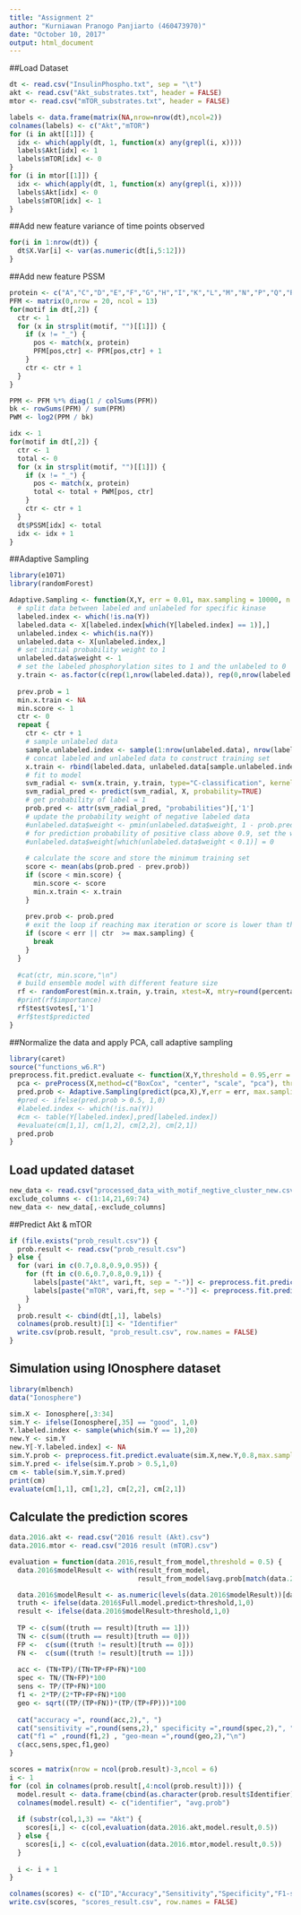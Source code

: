 ```yaml
---
title: "Assignment 2"
author: "Kurniawan Pranogo Panjiarto (460473970)"
date: "October 10, 2017"
output: html_document
---
```


##Load Dataset
```r
dt <- read.csv("InsulinPhospho.txt", sep = "\t")
akt <- read.csv("Akt_substrates.txt", header = FALSE)
mtor <- read.csv("mTOR_substrates.txt", header = FALSE)

labels <- data.frame(matrix(NA,nrow=nrow(dt),ncol=2))
colnames(labels) <- c("Akt","mTOR")
for (i in akt[[1]]) {
  idx <- which(apply(dt, 1, function(x) any(grepl(i, x))))
  labels$Akt[idx] <- 1
  labels$mTOR[idx] <- 0
}
for (i in mtor[[1]]) {
  idx <- which(apply(dt, 1, function(x) any(grepl(i, x))))
  labels$Akt[idx] <- 0
  labels$mTOR[idx] <- 1
}
```

##Add new feature variance of time points observed
```r
for(i in 1:nrow(dt)) {
  dt$X.Var[i] <- var(as.numeric(dt[i,5:12]))
}
```

##Add new feature PSSM
```r
protein <- c("A","C","D","E","F","G","H","I","K","L","M","N","P","Q","R","S","T","V","W","Y")
PFM <- matrix(0,nrow = 20, ncol = 13)
for(motif in dt[,2]) {
  ctr <- 1
  for (x in strsplit(motif, "")[[1]]) {
    if (x != "_") {
      pos <- match(x, protein)
      PFM[pos,ctr] <- PFM[pos,ctr] + 1
    }
    ctr <- ctr + 1
  }
}

PPM <- PFM %*% diag(1 / colSums(PFM))
bk <- rowSums(PFM) / sum(PFM)
PWM <- log2(PPM / bk)

idx <- 1
for(motif in dt[,2]) {
  ctr <- 1
  total <- 0
  for (x in strsplit(motif, "")[[1]]) {
    if (x != "_") {
      pos <- match(x, protein)
      total <- total + PWM[pos, ctr]
    }
    ctr <- ctr + 1
  }
  dt$PSSM[idx] <- total
  idx <- idx + 1
}


```



##Adaptive Sampling
```r
library(e1071)
library(randomForest)

Adaptive.Sampling <- function(X,Y, err = 0.01, max.sampling = 10000, n.tree = 1000, percentage.features = 1.0) {
  # split data between labeled and unlabeled for specific kinase
  labeled.index <- which(!is.na(Y))
  labeled.data <- X[labeled.index[which(Y[labeled.index] == 1)],]
  unlabeled.index <- which(is.na(Y))
  unlabeled.data <- X[unlabeled.index,]
  # set initial probability weight to 1
  unlabeled.data$weight <- 1
  # set the labeled phosphorylation sites to 1 and the unlabeled to 0
  y.train <- as.factor(c(rep(1,nrow(labeled.data)), rep(0,nrow(labeled.data))))
  
  prev.prob = 1
  min.x.train <- NA
  min.score <- 1
  ctr <- 0
  repeat {
    ctr <- ctr + 1
    # sample unlabeled data
    sample.unlabeled.index <- sample(1:nrow(unlabeled.data), nrow(labeled.data), TRUE, unlabeled.data$weight)
    # concat labeled and unlabeled data to construct training set
    x.train <- rbind(labeled.data, unlabeled.data[sample.unlabeled.index,-ncol(unlabeled.data)])
    # fit to model
    svm_radial <- svm(x.train, y.train, type="C-classification", kernel = "radial", scale = FALSE, probability = TRUE)
    svm_radial_pred <- predict(svm_radial, X, probability=TRUE) 
    # get probability of label = 1
    prob.pred <- attr(svm_radial_pred, "probabilities")[,'1']
    # update the probability weight of negative labeled data
    #unlabeled.data$weight <- pmin(unlabeled.data$weight, 1 - prob.pred[unlabeled.index])
    # for prediction probability of positive class above 0.9, set the weight to 0
    #unlabeled.data$weight[which(unlabeled.data$weight < 0.1)] = 0
    
    # calculate the score and store the minimum training set
    score <- mean(abs(prob.pred - prev.prob))
    if (score < min.score) {
      min.score <- score
      min.x.train <- x.train
    }
    
    prev.prob <- prob.pred
    # exit the loop if reaching max iteration or score is lower than threshold
    if (score < err || ctr  >= max.sampling) {
      break
    }
  }
  
  #cat(ctr, min.score,"\n")
  # build ensemble model with different feature size
  rf <- randomForest(min.x.train, y.train, xtest=X, mtry=round(percentage.features*ncol(X)), importance=TRUE, ntree=n.tree)
  #print(rf$importance)
  rf$test$votes[,'1']
  #rf$test$predicted
}
```

##Normalize the data and apply PCA, call adaptive sampling
```r
library(caret)
source("functions_w6.R")
preprocess.fit.predict.evaluate <- function(X,Y,threshold = 0.95,err = 0.01, max.sampling = 10000, n.tree = 1000, percentage.features = 1.0) {
  pca <- preProcess(X,method=c("BoxCox", "center", "scale", "pca"), thresh = threshold)
  pred.prob <- Adaptive.Sampling(predict(pca,X),Y,err = err, max.sampling = max.sampling, n.tree = n.tree, percentage.features = percentage.features)
  #pred <- ifelse(pred.prob > 0.5, 1,0)
  #labeled.index <- which(!is.na(Y))
  #cm <- table(Y[labeled.index],pred[labeled.index])
  #evaluate(cm[1,1], cm[1,2], cm[2,2], cm[2,1])
  pred.prob
}
```

## Load updated dataset
```r
new_data <- read.csv("processed_data_with_motif_negtive_cluster_new.csv")
exclude_columns <- c(1:14,21,69:74)
new_data <- new_data[,-exclude_columns]

```

##Predict Akt & mTOR
```r
if (file.exists("prob_result.csv")) {
  prob.result <- read.csv("prob_result.csv")
} else {
  for (vari in c(0.7,0.8,0.9,0.95)) {
    for (ft in c(0.6,0.7,0.8,0.9,1)) {
      labels[paste("Akt", vari,ft, sep = "-")] <- preprocess.fit.predict.evaluate(new_data,labels$Akt,vari, percentage.features = ft)
      labels[paste("mTOR", vari,ft, sep = "-")] <- preprocess.fit.predict.evaluate(new_data,labels$mTOR,vari, percentage.features = ft)
    }
  }
  prob.result <- cbind(dt[,1], labels)
  colnames(prob.result)[1] <- "Identifier"
  write.csv(prob.result, "prob_result.csv", row.names = FALSE)
}
```

## Simulation using IOnosphere dataset
```r
library(mlbench)
data("Ionosphere")

sim.X <- Ionosphere[,3:34]
sim.Y <- ifelse(Ionosphere[,35] == "good", 1,0)
Y.labeled.index <- sample(which(sim.Y == 1),20)
new.Y <- sim.Y
new.Y[-Y.labeled.index] <- NA
sim.Y.prob <- preprocess.fit.predict.evaluate(sim.X,new.Y,0.8,max.sampling = 1000)
sim.Y.pred <- ifelse(sim.Y.prob > 0.5,1,0)
cm <- table(sim.Y,sim.Y.pred)
print(cm)
evaluate(cm[1,1], cm[1,2], cm[2,2], cm[2,1])
```

## Calculate the prediction scores
```r
data.2016.akt <- read.csv("2016 result (Akt).csv")
data.2016.mtor <- read.csv("2016 result (mTOR).csv")

evaluation = function(data.2016,result_from_model,threshold = 0.5) {
  data.2016$modelResult <- with(result_from_model,
                                result_from_model$avg.prob[match(data.2016$Name,                                                             result_from_model$identifier)])

  data.2016$modelResult <- as.numeric(levels(data.2016$modelResult))[data.2016$modelResult]
  truth <- ifelse(data.2016$Full.model.predict>threshold,1,0)
  result <- ifelse(data.2016$modelResult>threshold,1,0)
  
  TP <- c(sum((truth == result)[truth == 1]))
  TN <- c(sum((truth == result)[truth == 0]))
  FP <-  c(sum((truth != result)[truth == 0]))
  FN <-  c(sum((truth != result)[truth == 1]))
  
  acc <- (TN+TP)/(TN+TP+FP+FN)*100
  spec <- TN/(TN+FP)*100
  sens <- TP/(TP+FN)*100
  f1 <- 2*TP/(2*TP+FP+FN)*100
  geo <- sqrt((TP/(TP+FN))*(TP/(TP+FP)))*100
  
  cat("accuracy =", round(acc,2),", ")
  cat("sensitivity =",round(sens,2)," specificity =",round(spec,2),", ")
  cat("f1 =" ,round(f1,2) , "geo-mean =",round(geo,2),"\n")
  c(acc,sens,spec,f1,geo)
}

scores = matrix(nrow = ncol(prob.result)-3,ncol = 6)
i <- 1
for (col in colnames(prob.result[,4:ncol(prob.result)])) {
  model.result <- data.frame(cbind(as.character(prob.result$Identifier), prob.result[[col]]))
  colnames(model.result) <- c("identifier", "avg.prob")
  
  if (substr(col,1,3) == "Akt") {
    scores[i,] <- c(col,evaluation(data.2016.akt,model.result,0.5))
  } else {
    scores[i,] <- c(col,evaluation(data.2016.mtor,model.result,0.5))
  }
  
  i <- i + 1
}

colnames(scores) <- c("ID","Accuracy","Sensitivity","Specificity","F1-score", "Geo-mean")
write.csv(scores, "scores_result.csv", row.names = FALSE)

```
